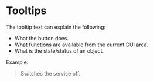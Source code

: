 <Meta title="6 - Content Guidelines/Tooltips"/>

# Tooltips

The tooltip text can explain the following:

* What the button does.
* What functions are available from the current GUI area.
* What is the state/status of an object.

Example:
> Switches the service off.